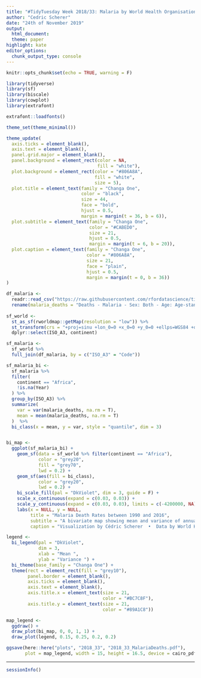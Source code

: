 ```yaml
---
title: "#TidyTuesday Week 2018/33: Malaria by World Health Organisation (WHO)"
author: "Cedric Scherer"
date: "24th of November 2019"
output:
  html_document:
  theme: paper
highlight: kate
editor_options:
  chunk_output_type: console
---
```

  
```r
knitr::opts_chunk$set(echo = TRUE, warning = F)
```

```r
library(tidyverse)
library(sf)
library(biscale)
library(cowplot)
library(extrafont)

extrafont::loadfonts()

theme_set(theme_minimal())

theme_update(
  axis.ticks = element_blank(),
  axis.text = element_blank(),
  panel.grid.major = element_blank(),
  panel.background = element_rect(color = NA, 
                                  fill = "white"),
  plot.background = element_rect(color = "#806A8A", 
                                 fill = "white",
                                 size = 5),
  plot.title = element_text(family = "Changa One", 
                            color = "black",
                            size = 44, 
                            face = "bold",
                            hjust = 0.5,
                            margin = margin(t = 36, b = 6)),
  plot.subtitle = element_text(family = "Changa One", 
                               color = "#CABED0",
                               size = 21, 
                               hjust = 0.5,
                               margin = margin(t = 6, b = 20)),
  plot.caption = element_text(family = "Changa One", 
                              color = "#806A8A", 
                              size = 21, 
                              face = "plain",
                              hjust = 0.5,
                              margin = margin(t = 0, b = 36))
)
```

```r
df_malaria <- 
  readr::read_csv("https://raw.githubusercontent.com/rfordatascience/tidytuesday/master/data/2018/2018-11-13/malaria_deaths.csv") %>% 
  rename(malaria_deaths = "Deaths - Malaria - Sex: Both - Age: Age-standardized (Rate) (per 100,000 people)")
  
sf_world <- 
  st_as_sf(rworldmap::getMap(resolution = "low")) %>%
  st_transform(crs = "+proj=sinu +lon_0=0 +x_0=0 +y_0=0 +ellps=WGS84 +datum=WGS84 +units=m +no_defs") %>% 
  dplyr::select(ISO_A3, continent)

sf_malaria <-
  sf_world %>% 
  full_join(df_malaria, by = c("ISO_A3" = "Code"))
```

```r
sf_malaria_bi <-
  sf_malaria %>% 
  filter(
    continent == "Africa",
    !is.na(Year)
  ) %>% 
  group_by(ISO_A3) %>% 
  summarize(
    var = var(malaria_deaths, na.rm = T),
    mean = mean(malaria_deaths, na.rm = T)
  )  %>% 
  bi_class(x = mean, y = var, style = "quantile", dim = 3)


bi_map <- 
  ggplot(sf_malaria_bi) +
    geom_sf(data = sf_world %>% filter(continent == "Africa"),
            color = "grey20",
            fill = "grey70",
            lwd = 0.2) +
    geom_sf(aes(fill = bi_class), 
            color = "grey20",
            lwd = 0.2) +
    bi_scale_fill(pal = "DkViolet", dim = 3, guide = F) +
    scale_x_continuous(expand = c(0.03, 0.03)) +
    scale_y_continuous(expand = c(0.03, 0.03), limits = c(-4200000, NA)) +
    labs(x = NULL, y = NULL,
         title = "Malaria Death Rates between 1990 and 2016",
         subtitle = "A bivariate map showing mean and variance of annual Malaria death rates in African countries",
         caption = "Visualization by Cédric Scherer  •  Data by World Health Organization (WHO) ")

legend <- 
  bi_legend(pal = "DkViolet",
            dim = 3,
            xlab = "Mean ",
            ylab = "Variance ") +
  bi_theme(base_family = "Changa One") +
  theme(rect = element_rect(fill = "grey10"),
        panel.border = element_blank(),
        axis.ticks = element_blank(),
        axis.text = element_blank(),
        axis.title.x = element_text(size = 21,
                                    color = "#BC7C8F"),
        axis.title.y = element_text(size = 21,
                                    color = "#89A1C8"))

map_legend <- 
  ggdraw() +
  draw_plot(bi_map, 0, 0, 1, 1) +
  draw_plot(legend, 0.15, 0.25, 0.2, 0.2)

ggsave(here::here("plots", "2018_33", "2018_33_MalariaDeaths.pdf"),
       plot = map_legend, width = 15, height = 16.5, device = cairo_pdf)
```

***
  
```r
sessionInfo()
```
